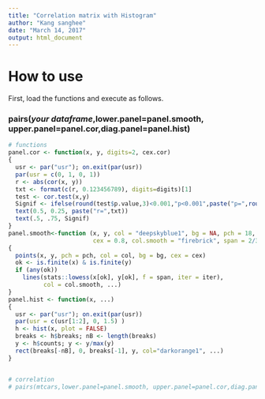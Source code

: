 ```yaml
---
title: "Correlation matrix with Histogram"
author: "Kang sanghee"
date: "March 14, 2017"
output: html_document
---
```

# How to use

First, load the functions and execute as follows.

### pairs(*your dataframe*,lower.panel=panel.smooth, upper.panel=panel.cor,diag.panel=panel.hist)

```r
# functions
panel.cor <- function(x, y, digits=2, cex.cor)
{
  usr <- par("usr"); on.exit(par(usr))
  par(usr = c(0, 1, 0, 1))
  r <- abs(cor(x, y))
  txt <- format(c(r, 0.123456789), digits=digits)[1]
  test <- cor.test(x,y)
  Signif <- ifelse(round(test$p.value,3)<0.001,"p<0.001",paste("p=",round(test$p.value,3)))  
  text(0.5, 0.25, paste("r=",txt))
  text(.5, .75, Signif)
}
panel.smooth<-function (x, y, col = "deepskyblue1", bg = NA, pch = 18, 
                        cex = 0.8, col.smooth = "firebrick", span = 2/3, iter = 3, ...) 
{
  points(x, y, pch = pch, col = col, bg = bg, cex = cex)
  ok <- is.finite(x) & is.finite(y)
  if (any(ok)) 
    lines(stats::lowess(x[ok], y[ok], f = span, iter = iter), 
          col = col.smooth, ...)
}
panel.hist <- function(x, ...)
{
  usr <- par("usr"); on.exit(par(usr))
  par(usr = c(usr[1:2], 0, 1.5) )
  h <- hist(x, plot = FALSE)
  breaks <- h$breaks; nB <- length(breaks)
  y <- h$counts; y <- y/max(y)
  rect(breaks[-nB], 0, breaks[-1], y, col="darkorange1", ...)
}


# correlation
# pairs(mtcars,lower.panel=panel.smooth, upper.panel=panel.cor,diag.panel=panel.hist)
```

